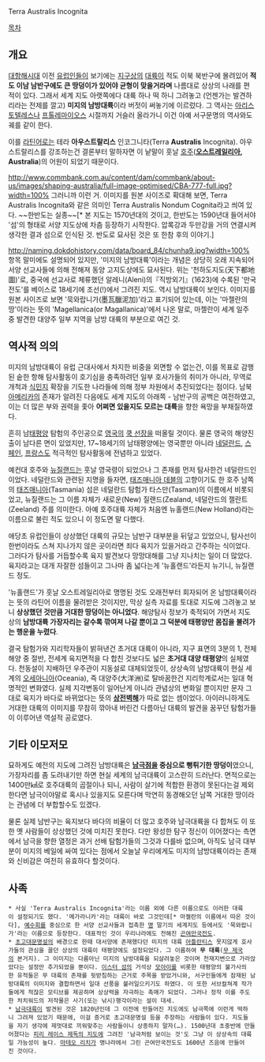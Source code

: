 Terra Australis Incognita

[[목차]]
== 개요 ==
[[대항해시대]] 이전 [[유럽]]인들이 보기에는 [[지구]]상의 [[대륙]]이 적도 이북 북반구에 몰려있어 '''적도 이남 남반구에도 큰 땅덩이가 있어야 균형이 맞을거라며''' 나름대로 상상의 나래를 편 적이 있다. 그래서 세계 지도 아랫쪽에다 대륙 하나 떡 하니 그려놓고 (언젠가는 발견하리라는 전제를 깔고) '''미지의 남방대륙'''이라 버젓이 써놓기에 이르렀다. 그 역사는 [[아리스토텔레스]]나 [[프톨레마이오스]] 시절까지 거슬러 올라가니 이건 아예 서구문명의 역사와도 궤를 같이 한다.

이를 [[라틴어]]로는 테라 '''아우스트랄리스''' 인코그니타(Terra '''Australis''' Incognita). 아우스트랄리스를 강조하는건 결론부터 말하자면 이 낱말이 훗날 [[호주]]('''[[오스트레일리아]], Australia''')의 어원이 되었기 때문이다.

http://www.commbank.com.au/content/dam/commbank/about-us/images/shaping-australia/full-image-optimised/CBA-777-full.jpg?width=100%
그러니까 이런 거. 이미지를 원본 사이즈로 확대해 보면, Terra Australis Incognita와 같은 의미인 Terra Australis Nondum Cognita라고 씌여 있다. ~~한반도는 실종~~[* 본 지도는 1570년대의 것이고, 한반도는 1590년대 들어서야 '섬'의 형태로 서양 지도상에 차츰 등장하기 시작한다. 압록강과 두만강을 거의 연결시켜 생각한 결과 섬으로 인식된 것. 반도로 묘사된 것은 또 한참 후의 이야기.]

http://naming.dokdohistory.com/data/board_84/chunha9.jpg?width=100%
항목 말미에도 설명되어 있지만, '미지의 남방대륙'이라는 개념은 상당히 오래 지속되어 서양 선교사들에 의해 전해져 동양 고지도상에도 묘사된다. 위는 '천하도지도(天下都地圖)'로, 중국에 선교사로 체류했던 알레니(Aleni)의『직방외기』(1623)에 수록된 '만국전도'를 베이스로 18세기에 조선(!)에서 그려진 지도. 역시 남방대륙이 보인다. 이미지를 원본 사이즈로 보면 '묵와랍니가(墨瓦臘泥加)'라고 표기되어 있는데, 이는 '마젤란의 땅'이라는 뜻의 'Magellanica(or Magallanica)'에서 나온 말로, 마젤란이 세계 일주 중 발견한 대양주 일부 지역을 남방 대륙의 부분으로 여긴 것.


== 역사적 의의 ==
미지의 남방대륙이 유럽 근대사에서 차지한 비중을 외면할 수 없는건, 이를 목표로 감행된 숱한 항해 탐사활동이 호기심을 충족하려던 일부 호사가들의 취미가 아니라, 무역로 개척과 [[식민지]] 확장을 기도한 나라들에 의해 정부 차원에서 추진되었다는 점이다. 남북 [[아메리카]]의 존재가 알려진 다음에도 세계 지도의 아래쪽 - 남반구의 공백은 여전하였고, 이는 더 많은 부와 권력을 좇아 '''어쩌면 있을지도 모르는 대륙'''을 향한 욕망을 부채질하였다.

흔히 남[[태평양]] 탐험의 주인공으로 [[영국]]의 [[쿡 선장]]을 떠올릴 것이다. 물론 영국의 해양진출이 남다른 면이 있었지만, 17~18세기의 남태평양에는 영국뿐만 아니라 [[네덜란드]], [[스페인]], [[프랑스]]도 적극적인 탐사활동에 전념하고 있었다.

예컨대 호주와 [[뉴질랜드]]는 훗날 영국령이 되었으나 그 존재를 먼저 탐사한건 네덜란드인이었다. 네덜란드와 관련된 지명을 들자면, [[태즈매니아 데블]]의 고향이기도 한 호주 남쪽의 [[태즈매니아]](Tasmania) 섬은 네덜란드 탐험가 타스만(Tasman)의 이름에서 비롯되었고, 뉴질랜드는 그 이름 자체가 새로운(New) 질랜드(Zealand, 네덜란드의 젤란트(Zeeland) 주를 의미한다. 아예 호주대륙 자체가 처음엔 뉴홀랜드(New Holland)라는 이름으로 불린 적도 있으니 이 정도면 말 다했다.  

애당초 유럽인들이 상상했던 대륙의 규모는 남반구 대부분을 뒤덮고 있었으니, 탐사선이 한번이라도 스쳐 지나가지 않은 곳이라면 죄다 육지가 있을거라고 간주하는 식이었다. 그러다가 탐사를 거듭할수록 육지 발견보다 망망대해를 그냥 지나치는 일이 더 많았다. 육지라고는 대개 자잘한 섬들이고 그나마 좀 넓다는게 '뉴홀랜드'라든지 뉴기니, 뉴질랜드 정도.

'뉴홀랜드'가 훗날 오스트레일리아로 명명된 것도 오래전부터 회자되어 온 남방대륙이라는 뜻의 라틴어 이름을 물려받은 것이지만, 막상 실측 자료를 토대로 지도에 그려놓고 보니 '''상상했던 것만큼 거대한 땅덩이는 아니었다'''. 해양탐사 정보가 축적되어 가면서 지도상의 '''남방대륙 가장자리는 갈수록 깎여져 나갈 뿐이고 그 덕분에 태평양만 몸집을 불려가는 행운을 누렸다'''.

결국 탐험가와 지리학자들이 밝혀낸건 초거대 대륙이 아니라, 지구 표면의 3분의 1, 전체 해양 중 절반, 전세계 육지면적을 다 합친 것보다도 넓은 '''초거대 대양 태평양'''의 실체였다. 천동설이 지배하던 우주관이 지동설로 대체되었듯이, 상상속의 남방대륙이 현실 세계의 [[오세아니아]](Oceania), 즉 대양주(大洋洲)로 탈바꿈한건 지리학계로서는 일대 혁명적인 변화였다. 실제 지각변동이 일어난게 아니라 관념상의 변화일 뿐이지만 문자 그대로 육지가 바다로 바뀌었다는 뜻의 '''[[상전벽해]]'''가 따로 없는 셈이었다. 아이러니하게도 거대한 대륙의 이미지를 무참히 깎아내 버린건 다름아닌 대륙의 발견을 꿈꾸던 탐험가들이 이루어낸 역설적 공로였다.

== 기타 이모저모 ==
묘하게도 예전의 지도에 그려진 남방대륙은 '''[[남극]]점을 중심으로 뻥튀기한 땅덩이'''였으니, 가장자리를 좀 도려내기만 하면 현실 세계의 남극대륙이 고스란히 드러난다. 면적으로는 1400만㎢로 호주대륙의 곱절이나 되니, 사람이 살기에 적합한 환경이 못된다는걸 제외한다면 남극이야말로 혹시나 있을지도 모른다며 막연히 동경해오던 남쪽 거대한 땅이라는 관념에 더 부합할수도 있겠다. 

물론 실제 남반구는 육지보다 바다의 비율이 더 많고 호주와 남극대륙을 다 합쳐도 이 또한 옛 사람들이 상상했던 것에 미치진 못한다. 다만 왕성한 탐구 정신이 이어졌다는 측면에서 남극을 향한 열정은 과거 선배 탐험가들의 그것과 다를바 없으며, 아직도 남극 대부분이 미지의 베일에 싸여 있다는 점에서 오늘날 우리에게도 미지의 남방대륙이라는 존재와 신비감은 여전히 유효하다 할것이다.

== 사족 ==
 * 사실 'Terra Australis Incognita'라는 이름 외에 다른 이름으로도 이러한 대륙이 설정되기도 했다. '메가라니카'라는 대륙이 바로 그것인데[* 마젤란의 이름에서 따온 것이다], [[예수회]]를 중심으로 한 서양 선교사들과 접촉한 [[명]] 말기의 세계지도 등에서도 '묵와랍니가'라는 이름으로 등장한다. 대표적인 것이 우리나라에도 전해진 [[곤여만국전도]].
 * [[초고대문명설]]의 배경으로 한때 대서양에 존재했다던 미지의 대륙 [[아틀란티스]] 못지않게 호사가들의 관심을 끌던 상상의 대륙이 태평양에도 설정되었다. 그 이름하여 '''무 대륙'''([[무 제국]]의 본거지). 그 이미지는 다름아닌 미지의 남방대륙을 되살려놓은 것이며 천재지변으로 가라앉았다는 설정만 추가되었을 뿐이다. [[이스터 섬]]의 거석상 [[모아이]]를 비롯한 태평양의 불가사의한 유적들은 무 대륙의 존재를 뒷받침하는 근거로 주목을 받았거니와, 서구인들에게 잠재된 남방대륙의 이미지와 결합하면서 일대 선풍을 불러일으키기도 하였다. 이 또한 서브컬쳐계 작가들에게 적잖은 모티브를 제공하며 상상력을 자극하는 촉매가 되었다. 그러나 정작 이를 주도한 처치워드의 저작물은 사기(또는 낚시)행각이라는 설이 대세.
 * [[남극]]대륙이 발견된 것은 1820년인데 그 이전에 만들어진 지도에도 남극쪽에 이런게 떡하니 그려져 있었기 때문에, 이걸 증거로 초고대문명설 등을 주장하는 사람들이 있다. 지도들을 자기 생각에 제멋대로 끼워맞추는 사람들이니 상종하지 말자(…). 1500년대 초중반에 만들어졌다는 [[피리 레이스 제독의 지도]]에 그려진 '남극처럼 보이는 것'도 그냥 이 상상속의 대륙일 가능성이 높다. [[마테오 리치]]가 명나라에서 그린 곤여만국전도도 1600년 즈음에 만들어진 것이다.
